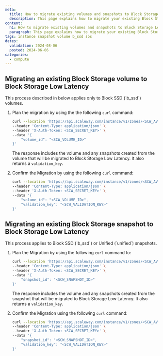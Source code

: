 ```yaml
---
meta:
  title: How to migrate existing volumes and snapshots to Block Storage Low Latency
  description: This page explains how to migrate your existing Block Storage volumes and snapshots to Scaleway's Block Storage Low Latency.
content:
  h1: How to migrate existing volumes and snapshots to Block Storage Low Latency
  paragraph: This page explains how to migrate your existing Block Storage volumes and snapshots to Scaleway's Block Storage Low Latency.
tags: instance snapshot volume b_ssd sbs
dates:
  validation: 2024-08-06
  posted: 2024-06-06
categories:
  - compute
---
```


## Migrating an existing Block Storage volume to Block Storage Low Latency

<Message type="important">
    This process described in below applies only to Block SSD (`b_ssd`) volumes.
</Message>

1. Plan the migration by using the the following `curl` command:

   ```bash
   curl --location 'https://api.scaleway.com/instance/v1/zones/<SCW_AVAILABILITY_ZONE>/block-migration/plan' \
   --header 'Content-Type: application/json' \
   --header 'X-Auth-Token: <SCW_SECRET_KEY>' \
   --data '{
       "volume_id": "<SCW_VOLUME_ID>"
   }'
   ```

   The response includes the volume and any snapshots created from the volume that will be migrated to Block Storage Low Latency. It also returns a `validation_key`.

2. Confirm the Migration by using the following `curl` command:

   ```bash
   curl --location 'https://api.scaleway.com/instance/v1/zones/<SCW_AVAILABILITY_ZONE>/block-migration/apply' \
   --header 'Content-Type: application/json' \
   --header 'X-Auth-Token: <SCW_SECRET_KEY>' \
   --data '{
       "volume_id": "<SCW_VOLUME_ID>",
       "validation_key": "<SCW_VALIDATION_KEY>"
   }'
   ```

## Migrating an existing Block Storage snapshot to Block Storage Low Latency

<Message type="important">
    This process applies to Block SSD (`b_ssd`) or Unified (`unified`) snapshots.
</Message>

1. Plan the Migration by using the following `curl` command to:

   ```bash
   curl --location 'https://api.scaleway.com/instance/v1/zones/<SCW_AVAILABILITY_ZONE>/block-migration/plan' \
   --header 'Content-Type: application/json' \
   --header 'X-Auth-Token: <SCW_SECRET_KEY>' \
   --data '{
       "snapshot_id": "<SCW_SNAPSHOT_ID>"
   }'
   ```

   The response includes the volume and any snapshots created from the snapshot that will be migrated to Block Storage Low Latency. It also returns a `validation_key`.

2. Confirm the Migration using the following `curl` command:

   ```bash
   curl --location 'https://api.scaleway.com/instance/v1/zones/<SCW_AVAILABILITY_ZONE>/block-migration/apply' \
   --header 'Content-Type: application/json' \
   --header 'X-Auth-Token: <SCW_SECRET_KEY>' \
   --data '{
       "snapshot_id": "<SCW_SNAPSHOT_ID>",
       "validation_key": "<SCW_VALIDATION_KEY>"
   }'
   ```
